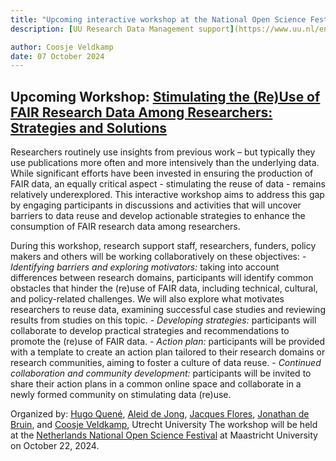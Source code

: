 ```yaml
---
title: "Upcoming interactive workshop at the National Open Science Festival: Stimulating Data (Re)Use"
description: [UU Research Data Management support](https://www.uu.nl/en/research/research-data-management) joins forces with the [FAIR Data & Software Track](https://www.uu.nl/en/research/open-science/knowledge-center/faq/fair-data-and-software) of the UU Open Science Program, and the [Utrecht Open Science Office](https://www.uu.nl/onderzoek/open-science/over-ons/projectteam) to host a 2-hour interactive session on data re(use).

author: Coosje Veldkamp
date: 07 October 2024
---
```


## Upcoming Workshop: [Stimulating the (Re)Use of FAIR Research Data Among Researchers: Strategies and Solutions](https://opensciencefestival.nl/en/programme/stimulating-the-reuse-of-fair-research-data-among-researchers-strategies-and-solutions-double-workshop)

Researchers routinely use insights from previous work – but typically they use publications more often and more intensively than the underlying data. While significant efforts have been invested in ensuring the production of FAIR data, an equally critical aspect - stimulating the reuse of data - remains relatively underexplored. This interactive workshop aims to address this gap by engaging participants in discussions and activities that will uncover barriers to data reuse and develop actionable strategies to enhance the consumption of FAIR research data among researchers.

During this workshop, research support staff, researchers, funders, policy makers and others will be working collaboratively on these objectives:
- *Identifying barriers and exploring motivators:* taking into account differences between research domains, participants will identify common obstacles that hinder the (re)use of FAIR data, including technical, cultural, and policy-related challenges. We will also explore what motivates researchers to reuse data, examining successful case studies and reviewing results from studies on this topic.
- *Developing strategies:* participants will collaborate to develop practical strategies and recommendations to promote the (re)use of FAIR data.
- *Action plan:* participants will be provided with a template to create an action plan tailored to their research domains or research communities, aiming to foster a culture of data reuse.
- *Continued collaboration and community development:* participants will be invited to share their action plans in a common online space and collaborate in a newly formed community on stimulating data (re)use.

Organized by: [Hugo Quené](https://www.uu.nl/medewerkers/HQuene), [Aleid de Jong](https://www.uu.nl/medewerkers/AYdeJong), [Jacques Flores](https://www.uu.nl/staff/JPFlores), [Jonathan de Bruin](https://www.uu.nl/medewerkers/JdeBruin1), and [Coosje Veldkamp](https://www.uu.nl/medewerkers/CLSVeldkamp), Utrecht University The workshop will be held at the [Netherlands National Open Science Festival](https://opensciencefestival.nl/) at Maastricht University on October 22, 2024.
